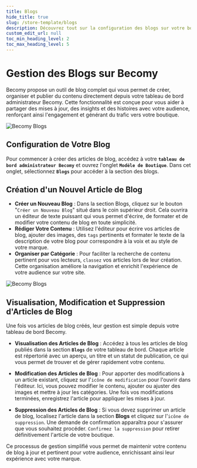 ```yaml
---
title: Blogs
hide_title: true
slug: /store-template/blogs
description: Découvrez tout sur la configuration des blogs sur votre boutique.
custom_edit_url: null
toc_min_heading_level: 2
toc_max_heading_level: 5
---
```



<head>
  <meta
    property="twitter:description"
    content="Découvrez tout sur la configuration des blogs sur votre boutique."
  />
  <meta
    property="og:url"
    content="https://docs-becomy.surge.sh/store_template/blogs/"
  />
  <link rel="canonical" href="https://docs-becomy.surge.sh/store_template" />
  <link
    rel="alternate"
    href="https://docs-becomy.surge.sh/store_template/fr"
    hreflang="fr"
  />
</head>

# Gestion des Blogs sur Becomy

Becomy propose un outil de blog complet qui vous permet de créer, organiser et publier du contenu directement depuis votre tableau de bord administrateur Becomy. Cette fonctionnalité est conçue pour vous aider à partager des mises à jour, des insights et des histoires avec votre audience, renforçant ainsi l'engagement et générant du trafic vers votre boutique.

![Becomy Blogs](../../static/img/blogs-becomy.png)

## Configuration de Votre Blog

Pour commencer à créer des articles de blog, accédez à votre **`tableau de bord administrateur Becomy`** et ouvrez l'onglet **`Modèle de Boutique`**. Dans cet onglet, sélectionnez **`Blogs`** pour accéder à la section des blogs.

## Création d'un Nouvel Article de Blog

- **Créer un Nouveau Blog** : Dans la section Blogs, cliquez sur le bouton "`Créer un Nouveau Blog`" situé dans le coin supérieur droit. Cela ouvrira un éditeur de texte puissant qui vous permet d'écrire, de formater et de modifier votre contenu de blog en toute simplicité.
- **Rédiger Votre Contenu** : Utilisez l'éditeur pour écrire vos articles de blog, ajouter des images, des `tags` pertinents et formater le texte de la description de votre blog pour correspondre à la voix et au style de votre marque.
- **Organiser par Catégorie** : Pour faciliter la recherche de contenu pertinent pour vos lecteurs, `classez` vos articles lors de leur création. Cette organisation améliore la navigation et enrichit l'expérience de votre audience sur votre site.

![Becomy Blogs](../../static/img/becomy-blog-editor.png)

## Visualisation, Modification et Suppression d'Articles de Blog

Une fois vos articles de blog créés, leur gestion est simple depuis votre tableau de bord Becomy.

- **Visualisation des Articles de Blog** : Accédez à tous les articles de blog publiés dans la section **`Blogs`** de votre tableau de bord. Chaque article est répertorié avec un aperçu, un titre et un statut de publication, ce qui vous permet de trouver et de gérer rapidement votre contenu.

- **Modification des Articles de Blog** : Pour apporter des modifications à un article existant, cliquez sur l'`icône de modification` pour l'ouvrir dans l'éditeur. Ici, vous pouvez modifier le contenu, ajouter ou ajuster des images et mettre à jour les catégories. Une fois vos modifications terminées, enregistrez l'article pour appliquer les mises à jour.

- **Suppression des Articles de Blog** : Si vous devez supprimer un article de blog, localisez l'article dans la section **Blogs** et cliquez sur l'`icône de suppression`. Une demande de confirmation apparaîtra pour s'assurer que vous souhaitez procéder. `Confirmez la suppression` pour retirer définitivement l'article de votre boutique.

Ce processus de gestion simplifié vous permet de maintenir votre contenu de blog à jour et pertinent pour votre audience, enrichissant ainsi leur expérience avec votre marque.
